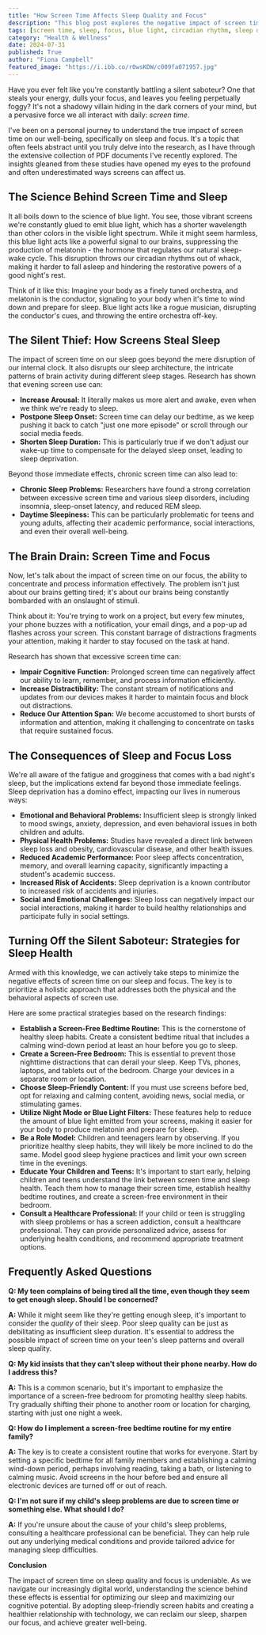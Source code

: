 ```yaml
---
title: "How Screen Time Affects Sleep Quality and Focus"
description: "This blog post explores the negative impact of screen time on sleep quality and focus. It delves into the science of blue light, circadian rhythm disruption, and how screen use affects sleep architecture. The post also examines the detrimental effects of screen time on cognitive function and attention span. Finally, it offers practical strategies for minimizing screen time's negative impact on sleep and focus, including establishing screen-free bedtime routines and creating a screen-free bedroom."
tags: [screen time, sleep, focus, blue light, circadian rhythm, sleep deprivation, cognitive function, attention span, sleep hygiene, digital detox, technology, well-being, health]
category: "Health & Wellness"
date: 2024-07-31
published: True
author: "Fiona Campbell"
featured_image: "https://i.ibb.co/r0wsKDW/c009fa071957.jpg"
---
```



Have you ever felt like you're constantly battling a silent saboteur?  One that steals your energy, dulls your focus, and leaves you feeling perpetually foggy?  It's not a shadowy villain hiding in the dark corners of your mind, but a pervasive force we all interact with daily: *screen time*. 

I've been on a personal journey to understand the true impact of screen time on our well-being, specifically on sleep and focus.  It's a topic that often feels abstract until you truly delve into the research, as I have through the extensive collection of PDF documents I've recently explored.  The insights gleaned from these studies have opened my eyes to the profound and often underestimated ways screens can affect us.

## The Science Behind Screen Time and Sleep

It all boils down to the science of blue light.  You see, those vibrant screens we're constantly glued to emit blue light, which has a shorter wavelength than other colors in the visible light spectrum.  While it might seem harmless, this blue light acts like a powerful signal to our brains, suppressing the production of melatonin - the hormone that regulates our natural sleep-wake cycle.  This disruption throws our circadian rhythms out of whack, making it harder to fall asleep and hindering the restorative powers of a good night's rest. 

Think of it like this: Imagine your body as a finely tuned orchestra, and melatonin is the conductor, signaling to your body when it's time to wind down and prepare for sleep. Blue light acts like a rogue musician, disrupting the conductor's cues, and throwing the entire orchestra off-key.

##  The Silent Thief: How Screens Steal Sleep

The impact of screen time on our sleep goes beyond the mere disruption of our internal clock. It also disrupts our sleep architecture, the intricate patterns of brain activity during different sleep stages.  Research has shown that evening screen use can: 

* **Increase Arousal:**  It literally makes us more alert and awake, even when we think we're ready to sleep.
* **Postpone Sleep Onset:**  Screen time can delay our bedtime, as we keep pushing it back to catch "just one more episode" or scroll through our social media feeds.
* **Shorten Sleep Duration:**  This is particularly true if we don't adjust our wake-up time to compensate for the delayed sleep onset, leading to sleep deprivation.

Beyond those immediate effects, chronic screen time can also lead to:

* **Chronic Sleep Problems:**  Researchers have found a strong correlation between excessive screen time and various sleep disorders, including insomnia, sleep-onset latency, and reduced REM sleep.
* **Daytime Sleepiness:**  This can be particularly problematic for teens and young adults, affecting their academic performance, social interactions, and even their overall well-being.

## The Brain Drain: Screen Time and Focus

Now, let's talk about the impact of screen time on our focus, the ability to concentrate and process information effectively.  The problem isn't just about our brains getting tired; it's about our brains being constantly bombarded with an onslaught of stimuli.  

 Think about it:  You're trying to work on a project, but every few minutes, your phone buzzes with a notification, your email dings, and a pop-up ad flashes across your screen.  This constant barrage of distractions fragments your attention, making it harder to stay focused on the task at hand.

Research has shown that excessive screen time can: 

* **Impair Cognitive Function:**  Prolonged screen time can negatively affect our ability to learn, remember, and process information efficiently.
* **Increase Distractibility:** The constant stream of notifications and updates from our devices makes it harder to maintain focus and block out distractions.
* **Reduce Our Attention Span:**  We become accustomed to short bursts of information and attention, making it challenging to concentrate on tasks that require sustained focus.

## The Consequences of Sleep and Focus Loss

We're all aware of the fatigue and grogginess that comes with a bad night's sleep, but the implications extend far beyond those immediate feelings. Sleep deprivation has a domino effect, impacting our lives in numerous ways:

* **Emotional and Behavioral Problems:**  Insufficient sleep is strongly linked to mood swings, anxiety, depression, and even behavioral issues in both children and adults.
* **Physical Health Problems:**  Studies have revealed a direct link between sleep loss and obesity, cardiovascular disease, and other health issues. 
* **Reduced Academic Performance:**  Poor sleep affects concentration, memory, and overall learning capacity, significantly impacting a student's academic success.
* **Increased Risk of Accidents:**  Sleep deprivation is a known contributor to increased risk of accidents and injuries. 
* **Social and Emotional Challenges:**  Sleep loss can negatively impact our social interactions, making it harder to build healthy relationships and participate fully in social settings.

##  Turning Off the Silent Saboteur:  Strategies for Sleep Health

Armed with this knowledge, we can actively take steps to minimize the negative effects of screen time on our sleep and focus.  The key is to prioritize a holistic approach that addresses both the physical and the behavioral aspects of screen use.

Here are some practical strategies based on the research findings:

* **Establish a Screen-Free Bedtime Routine:**  This is the cornerstone of healthy sleep habits.  Create a consistent bedtime ritual that includes a calming wind-down period at least an hour before you go to sleep. 
* **Create a Screen-Free Bedroom:**  This is essential to prevent those nighttime distractions that can derail your sleep. Keep TVs, phones, laptops, and tablets out of the bedroom.  Charge your devices in a separate room or location. 
* **Choose Sleep-Friendly Content:**  If you must use screens before bed, opt for relaxing and calming content, avoiding news, social media, or stimulating games.
* **Utilize Night Mode or Blue Light Filters:** These features help to reduce the amount of blue light emitted from your screens, making it easier for your body to produce melatonin and prepare for sleep.
* **Be a Role Model:** Children and teenagers learn by observing.  If you prioritize healthy sleep habits, they will likely be more inclined to do the same.  Model good sleep hygiene practices and limit your own screen time in the evenings.
* **Educate Your Children and Teens:**  It's important to start early, helping children and teens understand the link between screen time and sleep health.  Teach them how to manage their screen time, establish healthy bedtime routines, and create a screen-free environment in their bedroom. 
* **Consult a Healthcare Professional:**  If your child or teen is struggling with sleep problems or has a screen addiction, consult a healthcare professional.  They can provide personalized advice, assess for underlying health conditions, and recommend appropriate treatment options.

## Frequently Asked Questions

**Q:  My teen complains of being tired all the time, even though they seem to get enough sleep.  Should I be concerned?**

**A:**  While it might seem like they're getting enough sleep, it's important to consider the *quality* of their sleep.  Poor sleep quality can be just as debilitating as insufficient sleep duration.  It's essential to address the possible impact of screen time on your teen's sleep patterns and overall sleep quality.

**Q: My kid insists that they can't sleep without their phone nearby.  How do I address this?**

**A:**  This is a common scenario, but it's important to emphasize the importance of a screen-free bedroom for promoting healthy sleep habits.  Try gradually shifting their phone to another room or location for charging, starting with just one night a week.  

**Q:  How do I implement a screen-free bedtime routine for my entire family?**

**A:**  The key is to create a consistent routine that works for everyone.  Start by setting a specific bedtime for all family members and establishing a calming wind-down period, perhaps involving reading, taking a bath, or listening to calming music.  Avoid screens in the hour before bed and ensure all electronic devices are turned off or out of reach.

**Q:  I'm not sure if my child's sleep problems are due to screen time or something else. What should I do?**

**A:**  If you're unsure about the cause of your child's sleep problems, consulting a healthcare professional can be beneficial. They can help rule out any underlying medical conditions and provide tailored advice for managing sleep difficulties.

**Conclusion**

The impact of screen time on sleep quality and focus is undeniable. As we navigate our increasingly digital world, understanding the science behind these effects is essential for optimizing our sleep and maximizing our cognitive potential. By adopting sleep-friendly screen habits and creating a healthier relationship with technology, we can reclaim our sleep, sharpen our focus, and achieve greater well-being. 